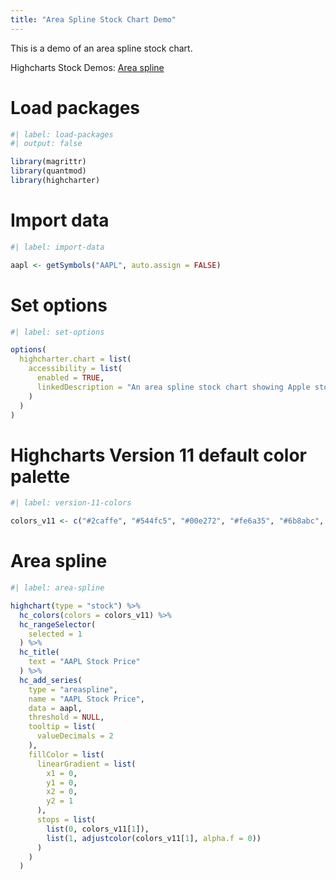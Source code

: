 ```yaml
---
title: "Area Spline Stock Chart Demo"
---
```


This is a demo of an area spline stock chart.

Highcharts Stock Demos: [Area spline](https://www.highcharts.com/demo/stock/areaspline)

# Load packages

```r
#| label: load-packages
#| output: false

library(magrittr)
library(quantmod)
library(highcharter)
```

# Import data

```r
#| label: import-data

aapl <- getSymbols("AAPL", auto.assign = FALSE)
```

# Set options

```r
#| label: set-options

options(
  highcharter.chart = list(
    accessibility = list(
      enabled = TRUE,
      linkedDescription = "An area spline stock chart showing Apple stock price."
    )
  )
)
```

# Highcharts Version 11 default color palette

```r
#| label: version-11-colors

colors_v11 <- c("#2caffe", "#544fc5", "#00e272", "#fe6a35", "#6b8abc", "#d568fb", "#2ee0ca", "#fa4b42", "#feb56a", "#91e8e1")
```

# Area spline

```r
#| label: area-spline

highchart(type = "stock") %>% 
  hc_colors(colors = colors_v11) %>% 
  hc_rangeSelector(
    selected = 1
  ) %>% 
  hc_title(
    text = "AAPL Stock Price"
  ) %>% 
  hc_add_series(
    type = "areaspline",
    name = "AAPL Stock Price",
    data = aapl,
    threshold = NULL,
    tooltip = list(
      valueDecimals = 2
    ),
    fillColor = list(
      linearGradient = list(
        x1 = 0,
        y1 = 0,
        x2 = 0,
        y2 = 1
      ),
      stops = list(
        list(0, colors_v11[1]),
        list(1, adjustcolor(colors_v11[1], alpha.f = 0))
      )
    )
  )
```
